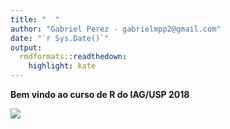 ```yaml
---
title: "  "
author: "Gabriel Perez - gabrielmpp2@gmail.com"
date: "`r Sys.Date()`"
output:
  rmdformats::readthedown:
    highlight: kate
---
```

  
  
  
  
__Bem vindo ao curso de R do IAG/USP 2018__  
  
  
  
![](R.png)